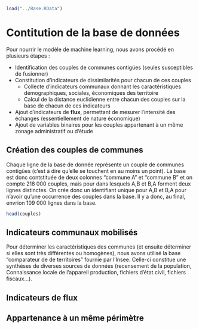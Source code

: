 ```r
load("../Base.RData")
```


# Contitution de la base de données 

Pour nourrir le modèle de machine learning, nous avons procédé en plusieurs étapes :

- Identification des couples de communes contigües (seules susceptibles de fusionner)
- Constitution d'indicateurs de dissimilarités pour chacun de ces couples
    + Collecte d'indicateurs communaux donnant les caractéristiques démographiques, sociales, économiques des territoire
    + Calcul de la distance euclidienne entre chacun des couples sur la base de chacun de ces indicateurs
- Ajout d'indicateurs de **flux**, permettant de mesurer l'intensité des échanges (essentiellement de nature économique)
- Ajout de variables binaires pour les couples appartenant à un même zonage administratif ou d'étude

## Création des couples de communes

Chaque ligne de la base de donnée représente un couple de communes contigües (c'est à dire qu'elle se touchent en au moins un point). La base est donc contstituée de deux colonnes "commune A " et "commune B" et on compte 218 000 couples, mais pour dans lesquels A,B et B,A forment deux lignes distinctes. On crée donc un identifiant unique pour A,B et B,A pour n'avoir qu'une occurrence des couples dans la base. Il y a donc, au final, envrion 109 000 lignes dans la base.

```r
head(couples)
```


## Indicateurs communaux mobilisés

Pour déterminer les caractéristiques des communes (et ensuite déterminer si elles sont très différentes ou homogènes), nous avons utilisé la base "comparateur de de territoires" fournie par l'Insee. Celle-ci constitue une synthèses de diverses sources de données (recensement de la population, Connaissance locale de l'appareil production, fichiers d'état civil, fichiers fiscaux...). 




## Indicateurs de flux

## Appartenance à un même périmètre